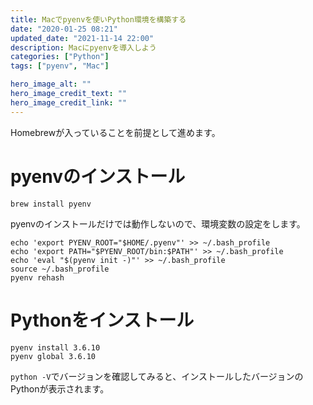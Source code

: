 ```yaml
---
title: Macでpyenvを使いPython環境を構築する
date: "2020-01-25 08:21"
updated_date: "2021-11-14 22:00"
description: Macにpyenvを導入しよう
categories: ["Python"]
tags: ["pyenv", "Mac"]

hero_image_alt: ""
hero_image_credit_text: ""
hero_image_credit_link: ""
---
```

Homebrewが入っていることを前提として進めます。
# pyenvのインストール
```
brew install pyenv
```

pyenvのインストールだけでは動作しないので、環境変数の設定をします。
```
echo 'export PYENV_ROOT="$HOME/.pyenv"' >> ~/.bash_profile
echo 'export PATH="$PYENV_ROOT/bin:$PATH"' >> ~/.bash_profile
echo 'eval "$(pyenv init -)"' >> ~/.bash_profile
source ~/.bash_profile
pyenv rehash
```

# Pythonをインストール
```
pyenv install 3.6.10
pyenv global 3.6.10
```

`python -V`でバージョンを確認してみると、インストールしたバージョンのPythonが表示されます。
